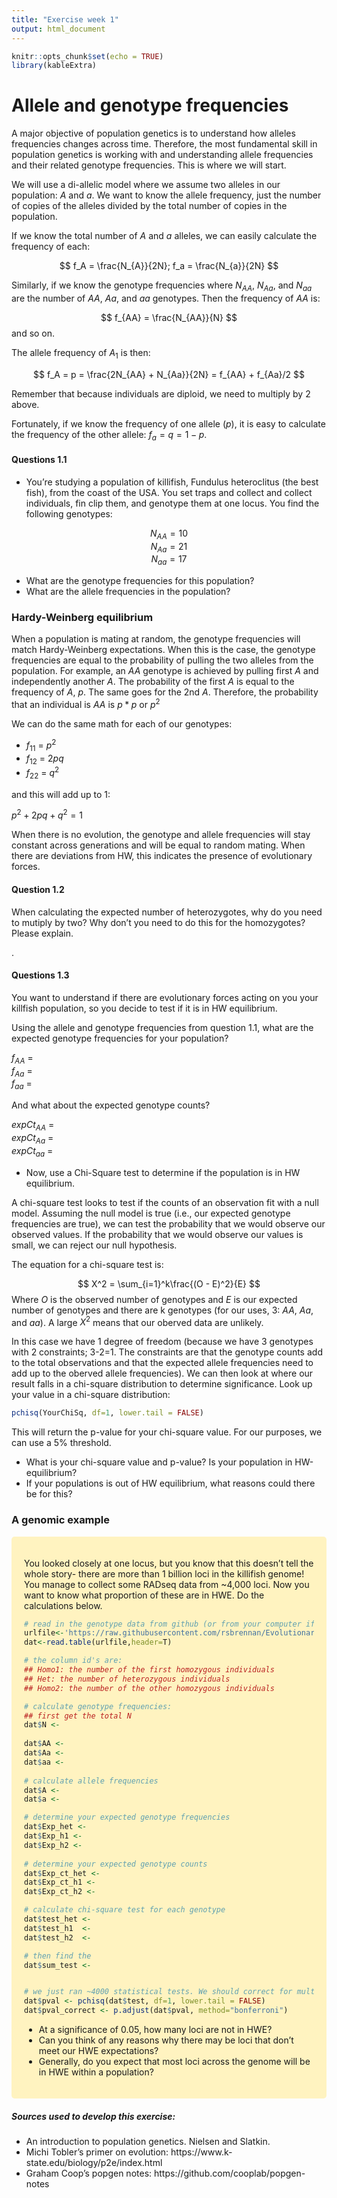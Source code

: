 ```yaml
---
title: "Exercise week 1"
output: html_document
---
```


```r
knitr::opts_chunk$set(echo = TRUE)
library(kableExtra)
```

# Allele and genotype frequencies

A major objective of population genetics is to understand how alleles frequencies changes across time. Therefore, the most fundamental skill in population genetics is working with and understanding allele frequencies and their related genotype frequencies. This is where we will start.

We will use a di-allelic model where we assume two alleles in our population: $A$ and $a$. We want to know the allele frequency, just the number of copies of the alleles divided by the total number of copies in the population.

If we know the total number of $A$ and $a$ alleles, we can easily calculate the frequency of each:

$$
f_A = \frac{N_{A}}{2N};     f_a = \frac{N_{a}}{2N} 
$$


Similarly, if we know the genotype frequencies where $N_{AA}$, $N_{Aa}$, and $N_{aa}$ are the number of $AA$, $Aa$, and $aa$ genotypes. Then the frequency of $AA$ is:

$$
f_{AA} = \frac{N_{AA}}{N}
$$
and so on.

The allele frequency of $A_{1}$ is then:

$$
f_A = p = \frac{2N_{AA} + N_{Aa}}{2N} = f_{AA} + f_{Aa}/2
$$

Remember that because individuals are diploid, we need to multiply by 2 above. 

Fortunately, if we know the frequency of one allele ($p$), it is easy to calculate the frequency of the other allele: $f_a = q = 1 - p$.  

<style>
div.blue { background-color:#FFF3C0; border-radius: 5px; padding: 20px;}
</style>
<div class = "blue">

#### Questions 1.1

- You're studying a population of killifish, Fundulus heteroclitus (the best fish), from the coast of the USA. You set traps and collect and collect individuals, fin clip them, and genotype them at one locus. You find the following genotypes:

<center>

$N_{AA} = 10$  
$N_{Aa} = 21$  
$N_{aa} = 17$  
</center>

- What are the genotype frequencies for this population? 
- What are the allele frequencies in the population?

</div>


### Hardy-Weinberg equilibrium

When a population is mating at random, the genotype frequencies will match Hardy-Weinberg expectations. When this is the case, the genotype frequencies are equal to the probability of pulling the two alleles from the population. For example, an $AA$ genotype is achieved by pulling first $A$ and independently another $A$. The probability of the first $A$ is equal to the frequency of $A$, $p$. The same goes for the 2nd $A$. Therefore, the probability that an individual is $AA$ is $p*p$ or $p^2$

We can do the same math for each of our genotypes:

- $f_{11}$ = $p^2$ 
- $f_{12}$ = $2pq$
- $f_{22}$ = $q^2$

and this will add up to 1:

$p^2 + 2pq + q^2 = 1$

When there is no evolution, the genotype and allele frequencies will stay constant across generations and will be equal to random mating. When there are deviations from HW, this indicates the presence of evolutionary forces. 

<style>
div.blue { background-color:#FFF3C0; border-radius: 5px; padding: 20px;}
</style>
<div class = "blue">

#### Question 1.2

When calculating the expected number of heterozygotes, why do you need to mutiply by two? Why don't you need to do this for the homozygotes? Please explain.


</div>

.

<style>
div.blue { background-color:#FFF3C0; border-radius: 5px; padding: 20px;}
</style>
<div class = "blue">

#### Questions 1.3

You want to understand if there are evolutionary forces acting on you your killfish population, so you decide to test if it is in HW equilibrium. 

Using the allele and genotype frequencies from question 1.1, what are the expected genotype frequencies for your population?

$f_{AA}$ =  
$f_{Aa}$ =  
$f_{aa}$ =  

And what about the expected genotype counts?

$expCt_{AA}$ =  
$expCt_{Aa}$ =  
$expCt_{aa}$ =  

- Now, use a Chi-Square test to determine if the population is in HW equilibrium. 

A chi-square test looks to test if the counts of an observation fit with a null model. Assuming the null model is true (i.e., our expected genotype frequencies are true), we can test the probability that we would observe our observed values. If the probability that we would observe our values is small, we can reject our null hypothesis. 

The equation for a chi-square test is:

$$
X^2 =  \sum_{i=1}^k\frac{(O - E)^2}{E}
$$
Where $O$ is the observed number of genotypes and $E$ is our expected number of genotypes and there are k genotypes (for our uses, 3: $AA$, $Aa$, and $aa$). A large $X^2$ means that our oberved data are unlikely. 

In this case we have 1 degree of freedom (because we have 3 genotypes with 2 constraints; 3-2=1. The constraints are that the genotype counts add to the total observations and that the expected allele frequencies need to add up to the oberved allele frequencies). We can then look at where our result falls in a chi-square distribution to determine significance.  Look up your value in a chi-square distribution:
```r
pchisq(YourChiSq, df=1, lower.tail = FALSE)
```

This will return the p-value for your chi-square value. For our purposes, we can use a 5% threshold.

- What is your chi-square value and p-value? Is your population in HW-equilibrium?
- If your populations is out of HW equilibrium, what reasons could there be for this?

</div>


### A genomic example

<style>
div.blue { background-color:#FFF3C0; border-radius: 5px; padding: 20px;}
</style>
<div class = "blue">

You looked closely at one locus, but you know that this doesn't tell the whole story- there are more than 1 billion loci in the killifish genome! You manage to collect some RADseq data from ~4,000 loci. Now you want to know what proportion of these are in HWE. Do the calculations below.

```r

# read in the genotype data from github (or from your computer if you cloned the directory):
urlfile<-'https://raw.githubusercontent.com/rsbrennan/EvolutionaryGenomics/master/Exercises/data/Exercise_01.data'
dat<-read.table(urlfile,header=T)

# the column id's are:
## Homo1: the number of the first homozygous individuals
## Het: the number of heterozygous individuals
## Homo2: the number of the other homozygous individuals

# calculate genotype frequencies:
## first get the total N
dat$N <- 
  
dat$AA <-
dat$Aa <-
dat$aa <-
  
# calculate allele frequencies
dat$A <- 
dat$a <- 

# determine your expected genotype frequencies
dat$Exp_het <- 
dat$Exp_h1 <- 
dat$Exp_h2 <- 
  
# determine your expected genotype counts
dat$Exp_ct_het <- 
dat$Exp_ct_h1 <- 
dat$Exp_ct_h2 <- 

# calculate chi-square test for each genotype
dat$test_het <- 
dat$test_h1  <- 
dat$test_h2  <- 

# then find the 
dat$sum_test <- 


# we just ran ~4000 statistical tests. We should correct for multiple testing. It is most simple to just do a Bonferroni correction. Note that this might not be the approach you'd want to take for your actual dataset. 
dat$pval <- pchisq(dat$test, df=1, lower.tail = FALSE)
dat$pval_correct <- p.adjust(dat$pval, method="bonferroni")

```

- At a significance of 0.05, how many loci are not in HWE?
- Can you think of any reasons why there may be loci that don't meet our HWE expectations?
- Generally, do you expect that most loci across the genome will be in HWE within a population?

</div>

##### Sources used to develop this exercise:

- An introduction to population genetics. Nielsen and Slatkin.
- Michi Tobler's primer on evolution: https://www.k-state.edu/biology/p2e/index.html
- Graham Coop's popgen notes: https://github.com/cooplab/popgen-notes






